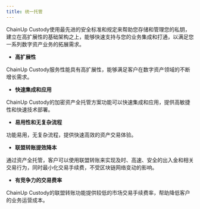 ```yaml
---
title: 统一托管
---
```


ChainUp Custody使用最先进的安全标准和规定来帮助您存储和管理您的私钥，建立在高扩展性的基础架构之上，能够快速支持与您的业务集成和打通，以满足您一系列数字资产业务的拓展需求。



* **高扩展性**

ChainUp Custody服务性能具有高扩展性，能够满足客户在数字资产领域的不断增长需求。

* **快速集成和应用**

ChainUp Custody的加密资产全托管方案功能可以快速集成和应用，提供高敏捷性和快速技术部署。

* **易用性和无复杂流程**

功能易用，无复杂流程，提供快速高效的资产交易体验。

* **联盟转账提效降本**

通过资产全托管，客户可以使用联盟转账来实现及时、高速、安全的出入金和相关交易行为，同时最小化交易手续费，不受区块链网络变动的影响。

* **有竞争力的交易费率**

ChainUp Custody的联盟转账功能提供较低的市场交易手续费率，帮助降低客户的业务运营成本。